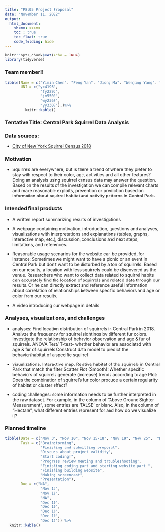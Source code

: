 ```yaml
---
title: "P8105 Project Proposal"
date: "November 11, 2022"
output:
  html_document:
    theme: cosmo
    toc : true
    toc_float: true
    code_folding: hide
---
```


```r
knitr::opts_chunk$set(echo = TRUE)
library(tidyverse)
```

### Team member!!
```r
tibble(Name = c("Yimin Chen", "Feng Yan", "Jiong Ma", "Wenjing Yang", "Yang Yi"),
       UNI = c("yc4195", 
                "fy2297", 
                "jm5509",
                "wy2369",
                "yy3307"),)%>%
         knitr::kable()
```


### Tentative Title: Central Park Squirrel Data Analysis

### Data sources: 

- [City of New York Squirrel Census   2018](https://data.cityofnewyork.us/Environment/2018-Central-Park-Squirrel-Census-Squirrel-Data/vfnx-vebw) 



### Motivation
- Squirrels are everywhere, but is there a trend of where they prefer to stay with respect to their color, age, activities and all other features? Doing an analysis using squirrel census data may answer the question. Based on the results of the investigation we can compile relevant charts and make reasonable exploits, prevention or prediction based on information about squirrel habitat and activity patterns in Central Park.




### Intended final products

- A written report summarizing results of investigations
- A webpage containing motivation, introduction, questions and analyses, visualizations with interpretations and explanations (tables, graphs, interactive map, etc.), discussion, conclusions and next steps, limitations, and references. 

- Reasonable usage scenarios for the website can be provided, for instance:
Sometimes we might want to have a picnic or an event in Central Park but don't want to be disturbed by a ton of squirrels. Based on our results, a location with less squirrels could be discovered as the venue.
Researchers who want to collect data related to squirrel habits can accurately find the location of squirrels and related data through our results. Or he can directly extract and reference useful information about correlation of relationships between specific behaviors and age or color from our results.
- A video introducing our webpage in details




### Analyses, visualizations, and challenges

- analyses: 
Find location distribution of squirrels in Central Park in 2018.
Analyze the frequency for squirrel sightings by different fur colors.
Investigate the relationship of behavior observation and age & fur of squirrels.
ANOVA Test/ T-test- whether behavior are associated with age & fur of squirrels
Construct data model to predict the behavior/habitat of a specific squirrel 

- visualizations: 
Interactive map: Relative habitat of the squirrels in Central Park that match the filter
Scatter Plot (Smooth): Whether specific behaviors of squirrels generate (increase) trends according to age
Plot: Does the combination of squirrel's fur color produce a certain regularity of habitat or cluster effect?

- coding challenges: some information needs to be further interpreted in the raw dataset. For example, in the column of “Above Ground Sighter Measurement”, some entries are ‘FALSE’ or blank. Also, in the column of “Hectare”, what different entries represent for and how do we visualize it?



### Planned timeline

```r
tibble(Date = c("Nov 3", "Nov 10", "Nov 15-18", "Nov 19", "Nov 25",  "Dec 1", "Dec 3", "Dec 6", "Dec 15"),
       Task = c("Brainstorming", 
                "Finishing and submitting proposal", 
                "Discuss about project validity",
                "Start coding!",
                "Progress review meeting and troubleshooting",
                "Finishing coding part and starting website part ",
                "Finishing building website",
                "Making screencast",
                "Presentation"),
       Due = c("NA", 
                "Nov 13", 
                "Nov 18",
                "NA",
                "Dec 10",
                "Dec 10",
                "Dec 10",
                "Dec 10",
                "Dec 15")) %>%
  knitr::kable()
```


